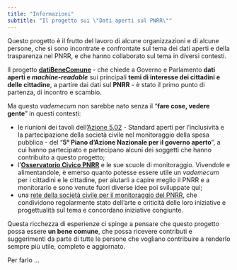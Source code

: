 ```yaml
---
title: "Informazioni"
subtitle: "Il progetto sui \"Dati aperti sul PNRR\""
---
```


Questo progetto è il frutto del lavoro di alcune organizzazioni e di alcune persone, che si sono incontrate e confrontate sul tema dei dati aperti e della trasparenza nel PNRR, e che hanno collaborato sul tema in diversi contesti.

Il progetto [**datiBeneComune**](https://www.datibenecomune.it/) - che chiede a Governo e Parlamento **dati aperti e _machine-readable_** sui principali **temi di interesse dei cittadini e delle cittadine**, a partire dai dati sul **PNRR** - è stato il primo punto di partenza, di incontro e scambio.

Ma questo _vademecum_ non sarebbe nato senza il "**fare cose, vedere gente**" in questi contesti:

- le riunioni dei tavoli dell'[Azione 5.02](https://open.gov.it/governo-aperto/piano-nazionale/5nap/azione-5/impegno-502) - Standard aperti per l’inclusività e la partecipazione della società civile nel monitoraggio della spesa pubblica - del "**5° Piano d’Azione Nazionale per il governo aperto**", a cui hanno partecipato e partecipano alcuni dei soggetti che hanno contribuito a questo progetto;
- l'[**Osservatorio Civico PNRR**](https://osservatoriocivicopnrr.it/) e le sue scuole di monitoraggio. Vivendole e alimentandole, è emerso quanto potesse essere utile un _vademecum_ per i cittadini e le cittadine, per aiutarli a capire meglio il PNRR e a monitorarlo e sono venute fuori diverse idee poi sviluppate qui;
- una [rete della società civile per il monitoraggio del PNRR](rete-pnrr.md), che condividono regolarmente stato dell'arte e criticità delle loro iniziative e progettualità sul tema e concordano iniziative congiunte.

Questa ricchezza di esperienze ci spinge a pensare che questo progetto possa essere **un bene comune**, che possa ricevere contributi e suggerimenti da parte di tutte le persone che vogliano contribuire a renderlo sempre più utile, completo e aggiornato.

Per farlo ...
